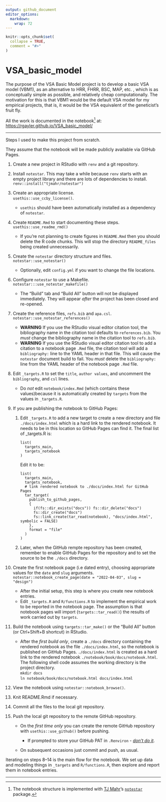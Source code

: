 ```yaml
---
output: github_document
editor_options: 
  markdown: 
    wrap: 72
---
```


<!-- README.md is generated from README.Rmd. Please edit that file -->

```r
knitr::opts_chunk$set(
  collapse = TRUE,
  comment = "#>"
)
```

# VSA_basic_model

<!-- badges: start -->

<!-- badges: end -->

The purpose of the VSA Basic Model project is to develop a basic VSA
model (VBM1), as an alternative to HRR, FHRR, BSC, MAP, etc. , which is
as conceptually simple as possible, and relatively cheap
computationally. The motivation for this is that VBM1 would be the
default VSA model for my empirical projects, that is, it would be the
VSA equivalent of the geneticist's fruit fly.

<!--
What is special about using `README.Rmd` instead of just `README.md`? You can include R chunks.
You'll still need to render `README.Rmd` regularly, to keep `README.md` up-to-date. `devtools::build_readme()` is handy for this. You could also use GitHub Actions to re-render `README.Rmd` every time you push. An example workflow can be found here: <https://github.com/r-lib/actions/tree/v1/examples>.

You can also embed plots.
In that case, don't forget to commit and push the resulting figure files, so they display on GitHub. 
-->

All the work is documented in the notebook[^1] at:
<https://rgayler.github.io/VSA_basic_model/>

[^1]: The notebook structure is implemented with [TJ
    Mahr](https://www.tjmahr.com/)'s
    [`notestar`](https://github.com/tjmahr/notestar) package.

------------------------------------------------------------------------

Steps I used to make this project from scratch.

They assume that the notebook will be made publicly available via GitHub
Pages.

1.  Create a new project in RStudio with `renv` and a git repository.

2.  Install `notestar`. This may take a while because `renv` starts with
    an empty project library and there are lots of dependencies to
    install.  
    `renv::install("tjmahr/notestar")`

3.  Create an appropriate license.  
    `usethis::use_ccby_license()`.

    -   `usethis` should have been automatically installed as a
        dependency of `notestar`.

4.  Create `README.Rmd` to start documenting these steps.  
    `usethis::use_readme_rmd()`

    -   If you're not planning to create figures in `README.Rmd` then
        you should delete the R code chunks. This will stop the
        directory `README_files` being created unnecessarily.

5.  Create the `notestar` directory structure and files.  
    `notestar::use_notestar()`

    -   Optionally, edit `config.yml` if you want to change the file
        locations.

6.  Configure `notestar` to use a Makefile.  
    `notestar:::use_notestar_makefile()`

    -   The "Build" tab and "Build All" button will not be displayed
        immediately. They will appear *after* the project has been
        closed and re-opened.

7.  Create the reference files, `refs.bib` and `apa.csl`.  
    `notestar::use_notestar_references()`

    -   **WARNING** If you use the RStudio visual editor citation tool,
        the bibliography name in the citation tool defaults to
        `references.bib`. You *must* change the bibliography name in the
        citation tool to `refs.bib`.
    -   **WARNING** If you use the RStudio visual editor citation tool
        to add a citation to a notebook page `.Rmd` file, the citation
        tool will add a `bibliography:` line to the YAML header in that
        file. This will cause the `notestar` document build to fail. You
        *must* delete the `bibliography:` line from the YAML header of
        the notebook page `.Rmd` file.

8.  Edit `_targets.R` to set the `title`, `author values`, and uncomment
    the `bibliography`, and `csl` lines.

    -   Do *not* edit `notebook/index.Rmd` (which contains these
        values)because it is automatically created by `targets` from the
        values in `_targets.R`.

9.  If you are publishing the notebook to GitHub Pages:

    1.  Edit `_targets.R` to add a new target to create a new directory
        and file `./docs/index.html` which is a hard link to the
        rendered notebook. It needs to be in this location so GitHub
        Pages can find it. The final list of \_targets.R is:

            list(
              targets_main,
              targets_notebook
            )

        Edit it to be:

            list(
              targets_main,
              targets_notebook,
              # link rendered notebook to ./docs/index.html for GitHub Pages
              tar_target(
                publish_to_github_pages,
                {
                  if(fs::dir_exists("docs")) fs::dir_delete("docs")
                  fs::dir_create("docs")
                  fs::link_create(tar_read(notebook), "docs/index.html", symbolic = FALSE)
                },
                format = "file"
              )
            )

    2.  Later, when the GitHub rempte repository has been created,
        remember to enable GitHub Pages for the repository and to set
        the source to be the `./docs` directory.

10. Create the first notebook page (i.e dated entry), choosing
    appropriate values for the `date` and `slug` arguments.  
    `notestar::notebook_create_page(date = "2022-04-03", slug = "design")`

    -   After the initial setup, this step is where you create new
        notebook entries.
    -   Edit `_targets.R` and `R/functions.R` to implement the empirical
        work to be reported in the notebook page. The assumption is that
        notebook pages will import (`targets::tar_read()`) the results
        of work carried out by `targets`.

11. Build the notebook using `targets::tar_make()` or the "Build All"
    button (or Ctrl+Shift+B shortcut) in RStudio.

    -   After the *first build only*, create a `./docs` directory
        containing the rendered notebook as the file
        `./docs/index.html`, so the notebook is published on GitHub
        Pages. `./docs/index.html` is created as a hard link to the
        rendered notebook `./notebook/book/docs/notebook.html`. The
        following shell code assumes the working directory is the
        project directory.  
        `mkdir docs`  
        `ln notebook/book/docs/notebook.html docs/index.html`

12. View the notebook using `notestar::notebook_browse()`.

13. Knit README.Rmd if necessary.

14. Commit all the files to the local git repository.

15. Push the local git repository to the remote GitHub repository.

    -   On the *first time only* you can create the remote GitHub
        repository with `usethis::use_github()` before pushing.

        -   If prompted to store your GitHub PAT in `.Renviron` -
            [*don't do
            it*](https://usethis.r-lib.org/articles/git-credentials.html#tldr-use-https-2fa-and-a-github-personal-access-token).

    -   On subsequent occasions just commit and push, as usual.

Iterating on steps 8--14 is the main flow for the notebook. We set up
data and modeling things in `_targets` and `R/functions.R`, then explore
and report them in notebook entries.

------------------------------------------------------------------------

<!--
How the data/modeling flow into the notebook entries and into the final
notebook:

```
{r graph, dpi = 144}
targets::tar_visnetwork(targets_only = TRUE)
```
-->
